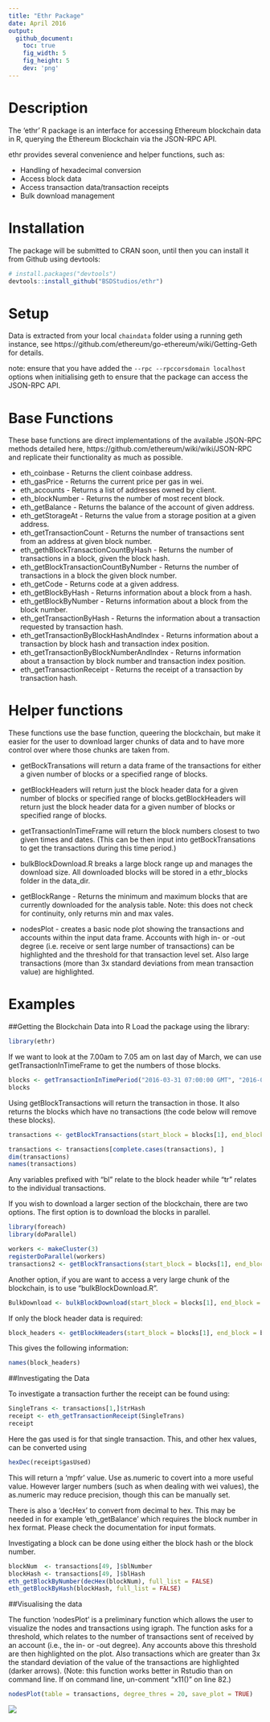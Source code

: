 ```yaml
---
title: "Ethr Package"
date: April 2016
output: 
  github_document:
    toc: true
    fig_width: 5
    fig_height: 5
    dev: 'png'
---
```


# Description

The 'ethr' R package is an interface for accessing Ethereum blockchain data in R, querying the Ethereum Blockchain via the JSON-RPC API.

ethr provides several convenience and helper functions, such as:

* Handling of hexadecimal conversion
* Access block data
* Access transaction data/transaction receipts
* Bulk download management

# Installation

The package will be submitted to CRAN soon, until then you can install it from Github using devtools:

```r
# install.packages("devtools")
devtools::install_github("BSDStudios/ethr")
```

# Setup

Data is extracted from your local `chaindata` folder using a running geth instance, see https://github.com/ethereum/go-ethereum/wiki/Getting-Geth for details.

note: ensure that you have added the `--rpc --rpccorsdomain localhost` options when initialising geth to ensure that the package can access the JSON-RPC API.


# Base Functions

These base functions are direct implementations of the available JSON-RPC methods detailed here, https://github.com/ethereum/wiki/wiki/JSON-RPC and replicate their functionality as much as possible.

* eth_coinbase  - Returns the client coinbase address.
* eth_gasPrice  - Returns the current price per gas in wei.
* eth_accounts  - Returns a list of addresses owned by client.
* eth_blockNumber - Returns the number of most recent block.
* eth_getBalance  - Returns the balance of the account of given address.
* eth_getStorageAt - Returns the value from a storage position at a given address.
* eth_getTransactionCount - Returns the number of transactions sent from an address at given block number.
* eth_gethBlockTransactionCountByHash -  Returns the number of transactions in a block, given the block hash.
* eth_getBlockTransactionCountByNumber - Returns the number of transactions in a block the given block number.
* eth_getCode - Returns code at a given address.
* eth_getBlockByHash - Returns information about a block from a hash.
* eth_getBlockByNumber - Returns information about a block from the block number.
* eth_getTransactionByHash - Returns the information about a transaction requested by transaction hash.
* eth_getTransactionByBlockHashAndIndex - Returns information about a transaction by block hash and transaction index position.
* eth_getTransactionByBlockNumberAndIndex - Returns information about a transaction by block number and transaction index position.
* eth_getTransactionReceipt - Returns the receipt of a transaction by transaction hash.

# Helper functions

These functions use the base function, queering the blockchain, but make it easier for the user to download larger chunks of data and to have more control over where those chunks are taken from. 

* getBockTransations will return a data frame of the transactions for either a given number of blocks or a specified range of blocks.

* getBlockHeaders will return just the block header data for a given number of blocks or specified range of blocks.getBlockHeaders will return just the block header data for a given number of blocks or specified range of blocks.

* getTransactionInTimeFrame will return the block numbers closest to two given times and dates. (This can be then input into getBockTransations to get the transactions during this time period.)

* bulkBlockDownload.R breaks a large block range up and manages the download size. All downloaded blocks will be stored in a ethr\_blocks folder in the data_dir.

* getBlockRange - Returns the minimum and maximum blocks that are currently downloaded for the analysis table. Note: this does not check for continuity, only returns min and max vales.

* nodesPlot - creates a basic node plot showing the transactions and accounts within the input data frame. Accounts with high in- or -out degree (i.e. receive or sent large number of transactions) can be highlighted and the threshold for that transaction level set. Also large transactions (more than 3x standard deviations from mean transaction value) are highlighted. 

# Examples

##Getting the Blockchain Data into R
Load the package using the library:

```r
library(ethr)
```

If we want to look at the 7.00am to 7.05 am on last day of March, we can use getTransactionInTimeFrame to get the numbers of those blocks.

```r
blocks <- getTransactionInTimePeriod("2016-03-31 07:00:00 GMT", "2016-03-31 07:05:00 GMT")
blocks
```

Using getBlockTransactions will return the transaction in those. It also returns the blocks which have no transactions (the code below will remove these blocks).

```r
transactions <- getBlockTransactions(start_block = blocks[1], end_block = blocks[2]) 
```

```r
transactions <- transactions[complete.cases(transactions), ]
dim(transactions)
names(transactions)
```

Any variables prefixed with "bl" relate to the block header while "tr" relates to the individual transactions. 

If you wish to download a larger section of the blockchain, there are two options. The first option is to download the blocks in parallel.
```r
library(foreach)
library(doParallel)

workers <- makeCluster(3)
registerDoParallel(workers)
transactions2 <- getBlockTransactions(start_block = blocks[1], end_block = blocks[2], parallel = TRUE) 
```

Another option, if you are want to access a very large chunk of the blockchain, is to use "bulkBlockDownload.R".
```r
BulkDownload <- bulkBlockDownload(start_block = blocks[1], end_block = blocks[2], data_dir, chunk_size = 50000, parallel = TRUE, cores = 3) 
```

If only the block header data is required:
```r
block_headers <- getBlockHeaders(start_block = blocks[1], end_block = blocks[2])
```
This gives the following information:
```r
names(block_headers)
```

##Investigating the Data

To investigate a transaction further the receipt can be found using:
```r
SingleTrans <- transactions[1,]$trHash
receipt <- eth_getTransactionReceipt(SingleTrans)
receipt
```
Here the gas used is for that single transaction. This, and other hex values, can be converted using 
```r
hexDec(receipt$gasUsed)
```
This will return a 'mpfr' value. Use as.numeric to covert into a more useful value. However larger numbers (such as when dealing with wei values), the as.numeric may reduce precision, though this can be manually set.

There is also a 'decHex' to convert from decimal to hex. This may be needed in for example 'eth_getBalance' which requires the block number in hex format. Please check the documentation for input formats. 


Investigating a block can be done using either the block hash or the block number.

```r
blockNum  <- transactions[49, ]$blNumber
blockHash <- transactions[49, ]$blHash
eth_getBlockByNumber(decHex(blockNum), full_list = FALSE)
eth_getBlockByHash(blockHash, full_list = FALSE)          

```

##Visualising the data

The function 'nodesPlot' is a preliminary function which allows the user to visualize the nodes and transactions using igraph. The function asks for a threshold, which relates to the number of transactions sent of received by an account (i.e., the in- or -out degree). Any accounts above this threshold are then highlighted on the plot. Also transactions which are greater than 3x the standard deviation of the value of the transactions are highlighted (darker arrows).
(Note: this function works better in Rstudio than on command line. If on command line, un-comment "x11()" on line 82.)

```r
nodesPlot(table = transactions, degree_thres = 20, save_plot = TRUE)
```

![](img/nodesmap.png)

